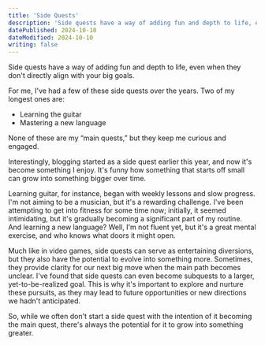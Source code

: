 ```yaml
---
title: 'Side Quests'
description: 'Side quests have a way of adding fun and depth to life, even when they don’t directly align with your big goals.'
datePublished: 2024-10-10
dateModified: 2024-10-10
writing: false
---
```


Side quests have a way of adding fun and depth to life, even when they don't directly align with your big goals.

For me, I've had a few of these side quests over the years. Two of my longest ones are:

- Learning the guitar
- Mastering a new language

None of these are my “main quests,” but they keep me curious and engaged.

Interestingly, blogging started as a side quest earlier this year, and now it's become something I enjoy.
It's funny how something that starts off small can grow into something bigger over time.

Learning guitar, for instance, began with weekly lessons and slow progress. I'm not aiming to be a musician, but it's a rewarding challenge.
I've been attempting to get into fitness for some time now; initially, it seemed intimidating, but it's gradually becoming a significant part of my routine.
And learning a new language? Well, I'm not fluent yet, but it's a great mental exercise, and who knows what doors it might open.

Much like in video games, side quests can serve as entertaining diversions, but they also have the potential to evolve into something more.
Sometimes, they provide clarity for our next big move when the main path becomes unclear. I've found that side quests can even become subquests to a larger,
yet-to-be-realized goal. This is why it's important to explore and nurture these pursuits, as they may lead to future opportunities or new directions we hadn't anticipated.

So, while we often don't start a side quest with the intention of it becoming the main quest, there's always the potential for it to grow into something greater.
